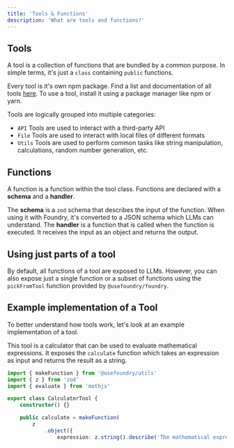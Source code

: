 ```yaml
---
title: 'Tools & Functions'
description: 'What are tools and functions?'
---
```


## Tools

A tool is a collection of functions that are bundled by a common purpose.
In simple terms, it's just a `class` containing `public` functions.

Every tool is it's own npm package. Find a list and documentation of all tools [here](/tools).
To use a tool, install it using a package manager like npm or yarn.

Tools are logically grouped into multiple categories:

-   `API` Tools are used to interact with a third-party API
-   `File` Tools are used to interact with local files of different formats
-   `Utils` Tools are used to perform common tasks like string manipulation, calculations, random number generation, etc.

## Functions

A function is a function within the tool class. Functions are declared with a **schema** and a **handler**.

The **schema** is a `zod` schema that describes the input of the function. When using it with Foundry, it's converted to a JSON schema which LLMs can understand.
The **handler** is a function that is called when the function is executed. It receives the input as an object and returns the output.

## Using just parts of a tool

By default, all functions of a tool are exposed to LLMs. However, you can also expose just a single function or a subset of functions using the `pickFromTool` function provided by `@usefoundry/foundry`.

## Example implementation of a Tool

To better understand how tools work, let's look at an example implementation of a tool.

This tool is a calculator that can be used to evaluate mathematical expressions.
It exposes the `calculate` function which takes an expression as input and returns the result as a string.

```typescript packages/tools/utils/calculator/src/tool.ts
import { makeFunction } from '@usefoundry/utils'
import { z } from 'zod'
import { evaluate } from 'mathjs'

export class CalculatorTool {
    constructor() {}

    public calculate = makeFunction(
        z
            .object({
                expression: z.string().describe('The mathematical expression to evaluate'),
      
